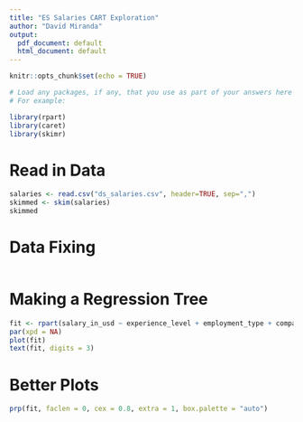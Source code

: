 ```yaml
---
title: "ES Salaries CART Exploration"
author: "David Miranda"
output:
  pdf_document: default
  html_document: default
---
```


```r
knitr::opts_chunk$set(echo = TRUE)

# Load any packages, if any, that you use as part of your answers here
# For example: 

library(rpart)
library(caret)
library(skimr)
```

# Read in Data

```r
salaries <- read.csv("ds_salaries.csv", header=TRUE, sep=",")
skimmed <- skim(salaries)
skimmed
```

# Data Fixing

```r

```

# Making a Regression Tree

```r
fit <- rpart(salary_in_usd ~ experience_level + employment_type + company_size, data = salaries, method = "anova")
par(xpd = NA)
plot(fit)
text(fit, digits = 3)
```

# Better Plots

```r
prp(fit, faclen = 0, cex = 0.8, extra = 1, box.palette = "auto")
```
